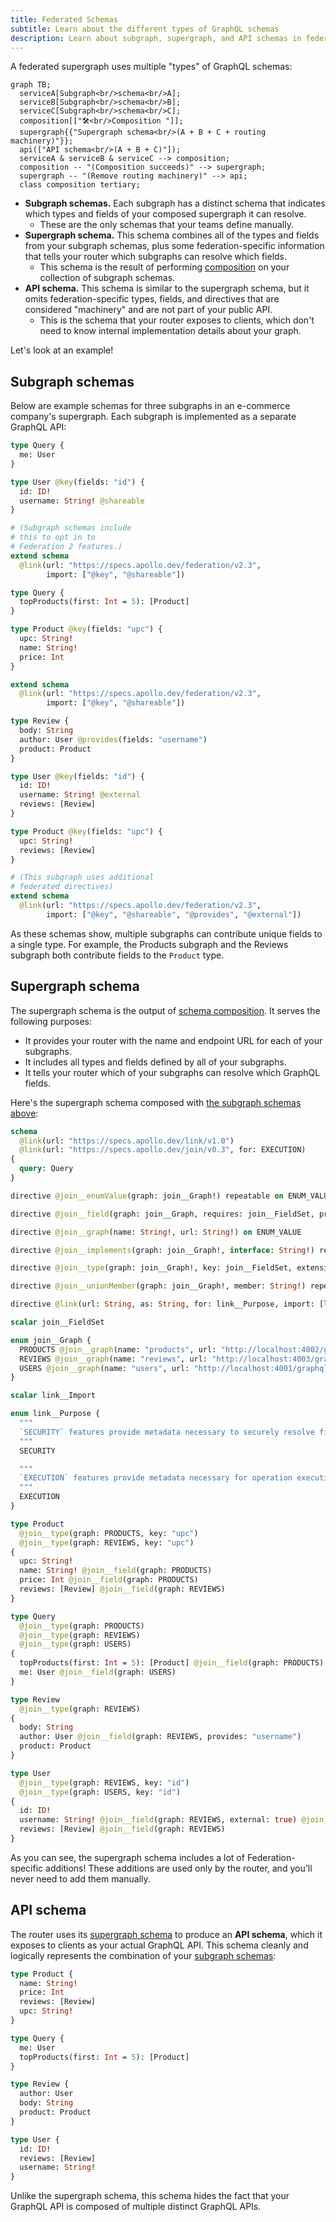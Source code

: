```yaml
---
title: Federated Schemas
subtitle: Learn about the different types of GraphQL schemas
description: Learn about subgraph, supergraph, and API schemas in federated GraphQL architectures.
---
```


A federated supergraph uses multiple "types" of GraphQL schemas:

```mermaid
graph TB;
  serviceA[Subgraph<br/>schema<br/>A];
  serviceB[Subgraph<br/>schema<br/>B];
  serviceC[Subgraph<br/>schema<br/>C];
  composition[["🛠<br/>Composition "]];
  supergraph{{"Supergraph schema<br/>(A + B + C + routing machinery)"}};
  api(["API schema<br/>(A + B + C)"]);
  serviceA & serviceB & serviceC --> composition;
  composition -- "(Composition succeeds)" --> supergraph;
  supergraph -- "(Remove routing machinery)" --> api;
  class composition tertiary;
```

* **Subgraph schemas.** Each subgraph has a distinct schema that indicates which types and fields of your composed supergraph it can resolve.
    * These are the only schemas that your teams define manually.
* **Supergraph schema.** This schema combines all of the types and fields from your subgraph schemas, plus some federation-specific information that tells your router which subgraphs can resolve which fields.
    * This schema is the result of performing [composition](./composition/) on your collection of subgraph schemas.
* **API schema.** This schema is similar to the supergraph schema, but it omits federation-specific types, fields, and directives that are considered "machinery" and are not part of your public API.
    * This is the schema that your router exposes to clients, which don't need to know internal implementation details about your graph.

Let's look at an example!

## Subgraph schemas

Below are example schemas for three subgraphs in an e-commerce company's supergraph. Each subgraph is implemented as a separate GraphQL API:

<CodeColumns>

```graphql title="Users"
type Query {
  me: User
}

type User @key(fields: "id") {
  id: ID!
  username: String! @shareable
}

# (Subgraph schemas include
# this to opt in to
# Federation 2 features.)
extend schema
  @link(url: "https://specs.apollo.dev/federation/v2.3",
        import: ["@key", "@shareable"])
```

```graphql title="Products"
type Query {
  topProducts(first: Int = 5): [Product]
}

type Product @key(fields: "upc") {
  upc: String!
  name: String!
  price: Int
}

extend schema
  @link(url: "https://specs.apollo.dev/federation/v2.3",
        import: ["@key", "@shareable"])
```

</CodeColumns>

<CodeColumns>

```graphql title="Reviews"
type Review {
  body: String
  author: User @provides(fields: "username")
  product: Product
}

type User @key(fields: "id") {
  id: ID!
  username: String! @external
  reviews: [Review]
}

type Product @key(fields: "upc") {
  upc: String!
  reviews: [Review]
}

# (This subgraph uses additional
# federated directives)
extend schema
  @link(url: "https://specs.apollo.dev/federation/v2.3",
        import: ["@key", "@shareable", "@provides", "@external"])
```

</CodeColumns>

As these schemas show, multiple subgraphs can contribute unique fields to a single type. For example, the Products subgraph and the Reviews subgraph both contribute fields to the `Product` type.

## Supergraph schema

The supergraph schema is the output of [schema composition](./composition/). It serves the following purposes:

* It provides your router with the name and endpoint URL for each of your subgraphs.
* It includes all types and fields defined by all of your subgraphs.
* It tells your router which of your subgraphs can resolve which GraphQL fields.

Here's the supergraph schema composed with [the subgraph schemas above](#subgraph-schemas):

<ExpansionPanel title="Click to expand">

```graphql
schema
  @link(url: "https://specs.apollo.dev/link/v1.0")
  @link(url: "https://specs.apollo.dev/join/v0.3", for: EXECUTION)
{
  query: Query
}

directive @join__enumValue(graph: join__Graph!) repeatable on ENUM_VALUE

directive @join__field(graph: join__Graph, requires: join__FieldSet, provides: join__FieldSet, type: String, external: Boolean, override: String, usedOverridden: Boolean) repeatable on FIELD_DEFINITION | INPUT_FIELD_DEFINITION

directive @join__graph(name: String!, url: String!) on ENUM_VALUE

directive @join__implements(graph: join__Graph!, interface: String!) repeatable on OBJECT | INTERFACE

directive @join__type(graph: join__Graph!, key: join__FieldSet, extension: Boolean! = false, resolvable: Boolean! = true, isInterfaceObject: Boolean! = false) repeatable on OBJECT | INTERFACE | UNION | ENUM | INPUT_OBJECT | SCALAR

directive @join__unionMember(graph: join__Graph!, member: String!) repeatable on UNION

directive @link(url: String, as: String, for: link__Purpose, import: [link__Import]) repeatable on SCHEMA

scalar join__FieldSet

enum join__Graph {
  PRODUCTS @join__graph(name: "products", url: "http://localhost:4002/graphql")
  REVIEWS @join__graph(name: "reviews", url: "http://localhost:4003/graphql")
  USERS @join__graph(name: "users", url: "http://localhost:4001/graphql")
}

scalar link__Import

enum link__Purpose {
  """
  `SECURITY` features provide metadata necessary to securely resolve fields.
  """
  SECURITY

  """
  `EXECUTION` features provide metadata necessary for operation execution.
  """
  EXECUTION
}

type Product
  @join__type(graph: PRODUCTS, key: "upc")
  @join__type(graph: REVIEWS, key: "upc")
{
  upc: String!
  name: String! @join__field(graph: PRODUCTS)
  price: Int @join__field(graph: PRODUCTS)
  reviews: [Review] @join__field(graph: REVIEWS)
}

type Query
  @join__type(graph: PRODUCTS)
  @join__type(graph: REVIEWS)
  @join__type(graph: USERS)
{
  topProducts(first: Int = 5): [Product] @join__field(graph: PRODUCTS)
  me: User @join__field(graph: USERS)
}

type Review
  @join__type(graph: REVIEWS)
{
  body: String
  author: User @join__field(graph: REVIEWS, provides: "username")
  product: Product
}

type User
  @join__type(graph: REVIEWS, key: "id")
  @join__type(graph: USERS, key: "id")
{
  id: ID!
  username: String! @join__field(graph: REVIEWS, external: true) @join__field(graph: USERS)
  reviews: [Review] @join__field(graph: REVIEWS)
}
```

</ExpansionPanel>

As you can see, the supergraph schema includes a lot of Federation-specific additions! These additions are used only by the router, and you'll never need to add them manually.

## API schema

The router uses its [supergraph schema](#supergraph-schema) to produce an **API schema**, which it exposes to clients as your actual GraphQL API. This schema cleanly and logically represents the combination of your [subgraph schemas](#subgraph-schemas):

```graphql
type Product {
  name: String!
  price: Int
  reviews: [Review]
  upc: String!
}

type Query {
  me: User
  topProducts(first: Int = 5): [Product]
}

type Review {
  author: User
  body: String
  product: Product
}

type User {
  id: ID!
  reviews: [Review]
  username: String!
}
```

Unlike the supergraph schema, this schema hides the fact that your GraphQL API is composed of multiple distinct GraphQL APIs.
